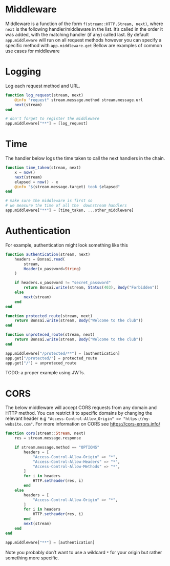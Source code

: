 # Middleware 

Middleware is a function of the form `f(stream::HTTP.Stream, next)`, where `next` is the following handler/middleware in the list.  It's called in the order it was added, with the matching handler (if any) called last. 
By default `app.middleware` will run on all request methods however you can specify a specific method with `app.middleware.get` Bellow are examples of common use cases for middleware

# Logging

Log each request method and URL.

```julia
function log_request(stream, next)
    @info "request" stream.message.method stream.message.url
    next(stream)
end

# don't forget to register the middleware
app.middleware["**"] = [log_request]
```

# Time

The handler below logs the time taken to call the next handlers in the chain. 

```julia
function time_taken(stream, next)
    x = now()
    next(stream)
    elapsed = now() - x
    @info "$(stream.message.target) took $elapsed" 
end

# make sure the middleware is first so
# we measure the time of all the  downstream handlers
app.middleware["**"] = [time_taken, ...other_middleware]
```

# Authentication

For example, authentication might look something like this

```julia
function authentication(stream, next)
    headers = Bonsai.read(
        stream,
        Header(x_password=String)
    )

    if headers.x_password != "secret_password"
        return Bonsai.write(stream, Status(403), Body("Forbidden"))
    else
        next(stream)
    end
end

function protected_route(stream, next)
    return Bonsai.write(stream, Body("Welcome to the club"))
end

function unproteced_route(stream, next)
    return Bonsai.write(stream, Body("Welcome to the club"))
end

app.middleware["/protected/**"] = [authentication]
app.get["/protected/"] = protected_route
app.get["/"] = unproteced_route
```

TODO: a proper example using JWTs.

# CORS

The below middleware will accept CORS requests from any domain and HTTP method. You can restrict it to specific domains by changing the relevant header e.g `"Access-Control-Allow_Origin" => "https://my-website.com"`.  For more information on CORS see [https://cors-errors.info/](https://cors-errors.info/)

```julia
function cors(stream::Stream, next)
    res = stream.message.response

    if stream.message.method == "OPTIONS"
		headers = [
			"Access-Control-Allow-Origin" => "*",
			"Access-Control-Allow-Headers" => "*",
			"Access-Control-Allow-Methods" => "*",
		]
        for i in headers
            HTTP.setheader(res, i)
        end
    else
		headers = [
			"Access-Control-Allow-Origin" => "*",
		]
        for i in headers
            HTTP.setheader(res, i)
        end
        next(stream)
    end
end

app.middleware["**"] = [authentication]
```

Note you probably don't want to use a wildcard `*` for your origin but rather something more specific.
